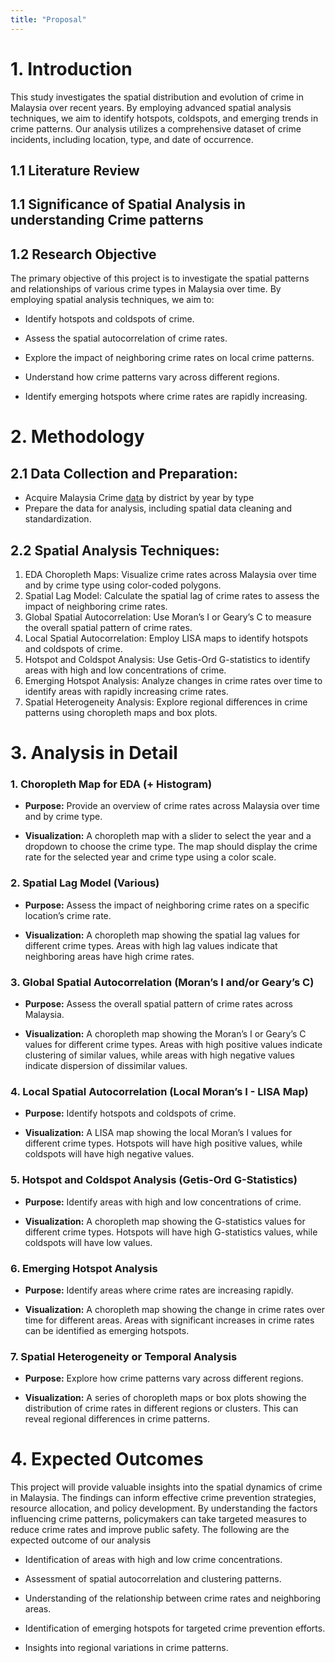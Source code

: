 ```yaml
---
title: "Proposal"
---
```


# 1. Introduction

This study investigates the spatial distribution and evolution of crime in Malaysia over recent years. By employing advanced spatial analysis techniques, we aim to identify hotspots, coldspots, and emerging trends in crime patterns. Our analysis utilizes a comprehensive dataset of crime incidents, including location, type, and date of occurrence.

## 1.1 Literature Review

## 1.1 Significance of Spatial Analysis in understanding Crime patterns

## 1.2 Research Objective

The primary objective of this project is to investigate the spatial patterns and relationships of various crime types in Malaysia over time. By employing spatial analysis techniques, we aim to:

-   Identify hotspots and coldspots of crime.

-   Assess the spatial autocorrelation of crime rates.

-   Explore the impact of neighboring crime rates on local crime patterns.

-   Understand how crime patterns vary across different regions.

-   Identify emerging hotspots where crime rates are rapidly increasing.

# 2. Methodology

## 2.1 Data Collection and Preparation:

-   Acquire Malaysia Crime [data](https://data.gov.my/data-catalogue/crime_district?state=johor&district=all&category=assault&type=all&visual=table) by district by year by type
-   Prepare the data for analysis, including spatial data cleaning and standardization.

## 2.2 Spatial Analysis Techniques:

1.  EDA Choropleth Maps: Visualize crime rates across Malaysia over time and by crime type using color-coded polygons.
2.  Spatial Lag Model: Calculate the spatial lag of crime rates to assess the impact of neighboring crime rates.
3.  Global Spatial Autocorrelation: Use Moran's I or Geary's C to measure the overall spatial pattern of crime rates.
4.  Local Spatial Autocorrelation: Employ LISA maps to identify hotspots and coldspots of crime.
5.  Hotspot and Coldspot Analysis: Use Getis-Ord G-statistics to identify areas with high and low concentrations of crime.
6.  Emerging Hotspot Analysis: Analyze changes in crime rates over time to identify areas with rapidly increasing crime rates.
7.  Spatial Heterogeneity Analysis: Explore regional differences in crime patterns using choropleth maps and box plots.

# 3. Analysis in Detail

### 1. **Choropleth Map for EDA (+ Histogram)**

-   **Purpose:** Provide an overview of crime rates across Malaysia over time and by crime type.

-   **Visualization:** A choropleth map with a slider to select the year and a dropdown to choose the crime type. The map should display the crime rate for the selected year and crime type using a color scale.

### 2. **Spatial Lag Model (Various)**

-   **Purpose:** Assess the impact of neighboring crime rates on a specific location's crime rate.

-   **Visualization:** A choropleth map showing the spatial lag values for different crime types. Areas with high lag values indicate that neighboring areas have high crime rates.

### 3. **Global Spatial Autocorrelation (Moran's I and/or Geary's C)**

-   **Purpose:** Assess the overall spatial pattern of crime rates across Malaysia.

-   **Visualization:** A choropleth map showing the Moran's I or Geary's C values for different crime types. Areas with high positive values indicate clustering of similar values, while areas with high negative values indicate dispersion of dissimilar values.

### 4. **Local Spatial Autocorrelation (Local Moran's I - LISA Map)**

-   **Purpose:** Identify hotspots and coldspots of crime.

-   **Visualization:** A LISA map showing the local Moran's I values for different crime types. Hotspots will have high positive values, while coldspots will have high negative values.

### 5. **Hotspot and Coldspot Analysis (Getis-Ord G-Statistics)**

-   **Purpose:** Identify areas with high and low concentrations of crime.

-   **Visualization:** A choropleth map showing the G-statistics values for different crime types. Hotspots will have high G-statistics values, while coldspots will have low values.

### 6. **Emerging Hotspot Analysis**

-   **Purpose:** Identify areas where crime rates are increasing rapidly.

-   **Visualization:** A choropleth map showing the change in crime rates over time for different areas. Areas with significant increases in crime rates can be identified as emerging hotspots.

### 7. **Spatial Heterogeneity or Temporal Analysis**

-   **Purpose:** Explore how crime patterns vary across different regions.

-   **Visualization:** A series of choropleth maps or box plots showing the distribution of crime rates in different regions or clusters. This can reveal regional differences in crime patterns.

# 4. Expected Outcomes

This project will provide valuable insights into the spatial dynamics of crime in Malaysia. The findings can inform effective crime prevention strategies, resource allocation, and policy development. By understanding the factors influencing crime patterns, policymakers can take targeted measures to reduce crime rates and improve public safety. The following are the expected outcome of our analysis

-   Identification of areas with high and low crime concentrations.

-   Assessment of spatial autocorrelation and clustering patterns.

-   Understanding of the relationship between crime rates and neighboring areas.

-   Identification of emerging hotspots for targeted crime prevention efforts.

-   Insights into regional variations in crime patterns.
